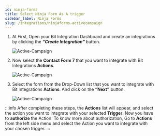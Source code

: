 ```yaml
---
id: ninja-forms
title: Select Ninja Form As A trigger
sidebar_label: Ninja Forms
slug: /integrations/ninjaforms-activecampaign
---
```




1. At First, Open your Bit Integration Dashboard and create an integrations by clicking the **_“Create Integration”_** button.

   <Image
     src="trigger/ninja-forms/_create-integrations"
     alt="Active-Campaign"
     w="1020"
     h="350"
   />

2. Now select the **Contact Form 7** that you want to integrate with Bit Integrations **Actions**.

   <Image
     src="/trigger/ninja-forms/_select-trigger"
     alt="Active-Campaign"
     w="1020"
     h="350"
   />

3. Select the form from the Drop-Down list that you want to integrate with Bit Integrations **Actions**. And click on the **“Next”** button.

   <Image
     src="trigger/ninja-forms/_ninja-form"
     alt="Active-Campaign"
     w="1020"
     h="350"
   />

:::info
  After completing these steps, the **Actions** list will appear, and select the action you want to integrate with your selected **Trigger**. Now you have to **authorize** the Action. To know more about authorization, Go to **Actions** from the left side menu and select the Action you want to integrate with your chosen trigger.
:::
